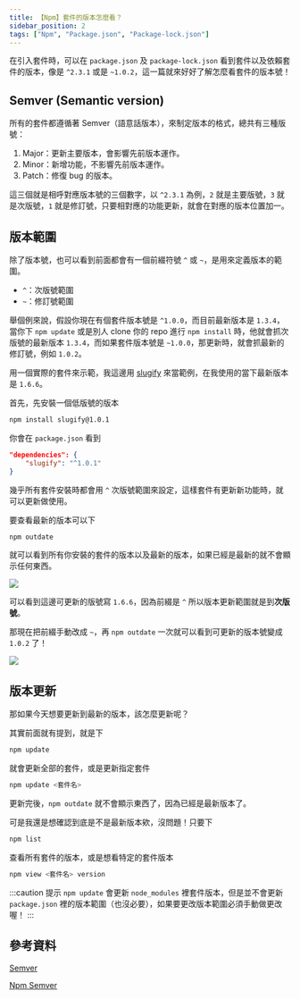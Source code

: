 ```yaml
---
title: 【Npm】套件的版本怎麼看？
sidebar_position: 2
tags: ["Npm", "Package.json", "Package-lock.json"]
---
```



在引入套件時，可以在 `package.json` 及 `package-lock.json` 看到套件以及依賴套件的版本，像是 `^2.3.1` 或是 `~1.0.2`，這一篇就來好好了解怎麼看套件的版本號！

## Semver (Semantic version)

所有的套件都遵循著 Semver（語意話版本），來制定版本的格式，總共有三種版號：

1. Major：更新主要版本，會影響先前版本運作。
2. Minor：新增功能，不影響先前版本運作。
3. Patch：修復 bug 的版本。

這三個就是相呼對應版本號的三個數字，以 `^2.3.1` 為例，`2` 就是主要版號，`3` 就是次版號，`1` 就是修訂號，只要相對應的功能更新，就會在對應的版本位置加一。

## 版本範圍

除了版本號，也可以看到前面都會有一個前綴符號 `^` 或 `~`，是用來定義版本的範圍。

- `^`：次版號範圍
- `~`：修訂號範圍

舉個例來說，假設你現在有個套件版本號是 `^1.0.0`，而目前最新版本是 `1.3.4`，當你下 `npm update` 或是別人 clone 你的 repo 進行 `npm install` 時，他就會抓次版號的最新版本 `1.3.4`，而如果套件版本號是 `~1.0.0`，那更新時，就會抓最新的修訂號，例如 `1.0.2`。

用一個實際的套件來示範，我這邊用 [slugify](https://www.npmjs.com/package/slugify) 來當範例，在我使用的當下最新版本是 `1.6.6`。

首先，先安裝一個低版號的版本

```bash
npm install slugify@1.0.1
```

你會在 `package.json` 看到

```json
"dependencies": {
    "slugify": "^1.0.1"
}
```

幾乎所有套件安裝時都會用 `^` 次版號範圍來設定，這樣套件有更新新功能時，就可以更新做使用。

要查看最新的版本可以下

```bash
npm outdate
```

就可以看到所有你安裝的套件的版本以及最新的版本，如果已經是最新的就不會顯示任何東西。

<Img src={image_1} />

可以看到這邊可更新的版號寫 `1.6.6`，因為前綴是 `^` 所以版本更新範圍就是到**次版號**。

那現在把前綴手動改成 `~`，再 `npm outdate` 一次就可以看到可更新的版本號變成 `1.0.2` 了！

<Img src={image_2} />

## 版本更新

那如果今天想要更新到最新的版本，該怎麼更新呢？

其實前面就有提到，就是下

```bash
npm update
```

就會更新全部的套件，或是更新指定套件

```bash
npm update <套件名>
```

更新完後，`npm outdate` 就不會顯示東西了，因為已經是最新版本了。

可是我還是想確認到底是不是最新版本欸，沒問題！只要下

```bash
npm list
```

查看所有套件的版本，或是想看特定的套件版本

```bash
npm view <套件名> version
```

:::caution 提示
`npm update` 會更新 `node_modules` 裡套件版本，但是並不會更新 `package.json` 裡的版本範圍（也沒必要），如果要更改版本範圍必須手動做更改喔！
:::

## 參考資料

[Semver](https://semver.org/)

[Npm Semver](https://docs.npmjs.com/cli/v6/using-npm/semver)
